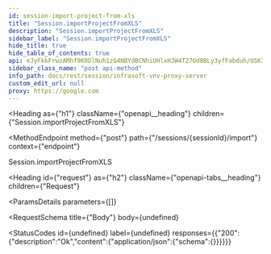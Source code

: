 ```yaml
---
id: session-import-project-from-xls
title: "Session.importProjectFromXLS"
description: "Session.importProjectFromXLS"
sidebar_label: "Session.importProjectFromXLS"
hide_title: true
hide_table_of_contents: true
api: eJyFkkFrwzAMhf9K0DlNuh1zG4NBYdBCNhiUHlxHJW4T27Od0BLy3yfFabduh/USK3lPevrcAYxFJ4IyelVBASV6T+dMtda4sHHmiDK8ONN+vJaQgkNvjfbooRjgcbnkR4VeOmW5BTVYn0gmjQ6oA38V1jZKTgPyo2fJAF7W2Ao6jfxLwaPsnAoXKLa7FKxwosWAzsf6vv8/AclYG17EGh+Am4WaqtxHm8+H+bSqxjz2AA7g+jhvgM41bIBx9x2s5MDT0pRW6YPhLYIKDZKUaie8OYRFr/uFdeZ8WcSG1JnbxuAP2TJbwu91VldzMhmTaMxIR9SQSPMkTTxYWz7DGOEKGSZ86bRnK/QP2T2hZEaUMKMkQrqLQItcLPsCnkNuG6E0T5kwDDO/LVz5kbu4EaRiRkisagZOymHYC4/vrhlHfv3ZoZsvthdOiT0z2+5oQo2iIkbM/IQkgScp0fJ19KLpONGf/w7fye2GN+vyDcbxCxNJ9Y8=
sidebar_class_name: "post api-method"
info_path: docs/rest/session/infrasoft-vnv-proxy-server
custom_edit_url: null
proxy: https://google.com
---
```



<Heading
  as={"h1"}
  className={"openapi__heading"}
  children={"Session.importProjectFromXLS"}
>
</Heading>

<MethodEndpoint
  method={"post"}
  path={"/sessions/{sessionId}/import"}
  context={"endpoint"}
>
  
</MethodEndpoint>



Session.importProjectFromXLS

<Heading
  id={"request"}
  as={"h2"}
  className={"openapi-tabs__heading"}
  children={"Request"}
>
</Heading>

<ParamsDetails
  parameters={[]}
>
  
</ParamsDetails>

<RequestSchema
  title={"Body"}
  body={undefined}
>
  
</RequestSchema>

<StatusCodes
  id={undefined}
  label={undefined}
  responses={{"200":{"description":"Ok","content":{"application/json":{"schema":{}}}}}}
>
  
</StatusCodes>


      